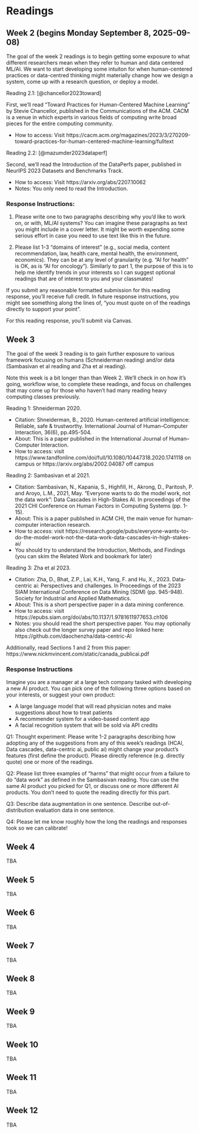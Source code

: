 # Readings

## Week 2 (begins Monday September 8, 2025-09-08)

The goal of the week 2 readings is to begin getting some exposure to what different researchers mean when they refer to human and data centered ML/AI. We want to start developing some intuiton for when human-centered practices or data-centred thinking might materially change how we design a system, come up with a research question, or deploy a model.

Reading 2.1: [@chancellor2023toward]

First, we'll read “Toward Practices for Human-Centered Machine Learning” by Stevie Chancellor, published in the Communications of the ACM. CACM is a venue in which experts in various fields of computing write broad pieces for the entire computing community.

- How to access: Visit https://cacm.acm.org/magazines/2023/3/270209-toward-practices-for-human-centered-machine-learning/fulltext

Reading 2.2: [@mazumder2023dataperf]

Second, we'll read the Introduction of the DataPerfs paper, published in NeurIPS 2023 Datasets and Benchmarks Track.
  
- How to access: Visit https://arxiv.org/abs/2207.10062 
- Notes: You only need to read the Introduction.

### Response Instructions:

1) Please write one to two paragraphs describing why you’d like to work on, or with, ML/AI systems? You can imagine these paragraphs as text you might include in a cover letter. It might be worth expending some serious effort in case you need to use text like this in the future.

2) Please list 1-3 “domains of interest” (e.g., social media, content recommendation, law, health care, mental health, the environment, economics). They can be at any level of granularity (e.g. “AI for health” is OK, as is “AI for oncology”). Similarly to part 1, the purpose of this is to help me identify trends in your interests so I can suggest optional readings that are of interest to you and your classmates!

If you submit any reasonable formatted submission for this reading response, you'll receive full credit. In future response instructions, you might see something along the lines of, "you must quote on of the readings directly to support your point".

For this reading response, you'll submit via Canvas.


## Week 3


The goal of the week 3 reading is to gain further exposure to various framework focusing on humans (Schneiderman reading) and/or data (Sambasivan et al reading and Zha et al reading).

Note this week is a bit longer than than Week 2. We'll check in on how it's going, workflow wise, to complete these readings, and focus on challenges that may come up for those who haven't had many reading heavy computing classes previously.

Reading 1: Shneiderman 2020.

- Citation: Shneiderman, B., 2020. Human-centered artificial intelligence: Reliable, safe & trustworthy. International Journal of Human–Computer Interaction, 36(6), pp.495-504.
- About: This is a paper published in the International Journal of Human–Computer Interaction.
- How to access: visit https://www.tandfonline.com/doi/full/10.1080/10447318.2020.1741118 on campus or https://arxiv.org/abs/2002.04087 off campus

Reading 2: Sambasivan et al 2021.

- Citation: Sambasivan, N., Kapania, S., Highfill, H., Akrong, D., Paritosh, P. and Aroyo, L.M., 2021, May. “Everyone wants to do the model work, not the data work”: Data Cascades in High-Stakes AI. In proceedings of the 2021 CHI Conference on Human Factors in Computing Systems (pp. 1-15).
- About: This is a paper published in ACM CHI, the main venue for human-computer interaction research. 
- How to access: visit https://research.google/pubs/everyone-wants-to-do-the-model-work-not-the-data-work-data-cascades-in-high-stakes-ai/
- You should try to understand the Introduction, Methods, and Findings (you can skim the Related Work and bookmark for later)

Reading 3: Zha et al 2023.

- Citation: Zha, D., Bhat, Z.P., Lai, K.H., Yang, F. and Hu, X., 2023. Data-centric ai: Perspectives and challenges. In Proceedings of the 2023 SIAM International Conference on Data Mining (SDM) (pp. 945-948). Society for Industrial and Applied Mathematics.
- About: This is a short perspective paper in a data mining conference.
- How to access: visit https://epubs.siam.org/doi/abs/10.1137/1.9781611977653.ch106
- Notes: you should read the short perspective paper. You may optionally also check out the longer survey paper and repo linked here: https://github.com/daochenzha/data-centric-AI

Additionally, read Sections 1 and 2 from this paper: https://www.nickmvincent.com/static/canada_publicai.pdf

### Response Instructions

Imagine you are a manager at a large tech company tasked with developing a new AI product. You can pick one of the following three options based on your interests, or suggest your own product:

- A large language model that will read physician notes and make suggestions about how to treat patients
- A recommender system for a video-based content app
- A facial recognition system that will be sold via API credits
    
Q1: Thought experiment: Please write 1-2 paragraphs describing how adopting any of the suggestions from any of this week’s readings (HCAI, Data cascades, data-centric ai, public ai) might change your product's features (first define the product). Please directly reference (e.g. directly quote) one or more of the readings.

Q2: Please list three examples of “harms” that might occur from a failure to do “data work” as defined in the Sambasivan reading. You can use the same AI product you picked for Q1, or discuss one or more different AI products. You don’t need to quote the reading directly for this part.

Q3: Describe data augmentation in one sentence. Describe out-of-distribution evaluation data in one sentence.

Q4: Please let me know roughly how the long the readings and responses took so we can calibrate!


## Week 4

TBA

## Week 5

TBA

## Week 6

TBA

## Week 7

TBA

## Week 8

TBA

## Week 9

TBA

## Week 10

TBA

## Week 11

TBA

## Week 12

TBA